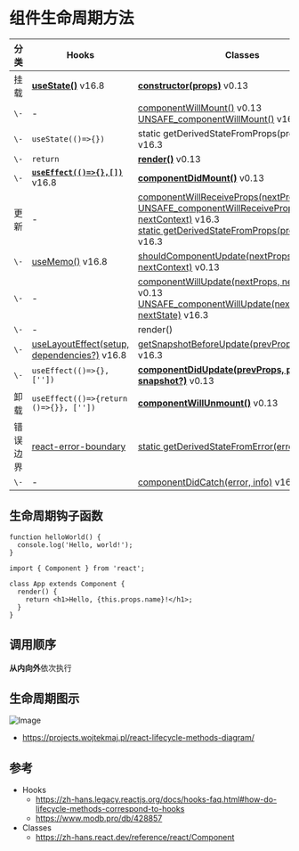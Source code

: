 # 组件生命周期方法

分类 | Hooks | Classes
---|---|---
挂载 | [**useState()**](https://zh-hans.react.dev/reference/react/useState) v16.8 | [**constructor(props)**](https://zh-hans.react.dev/reference/react/Component#constructor) v0.13
`\-` | - | [componentWillMount()](https://zh-hans.react.dev/reference/react/Component#componentwillmount) v0.13 <br/> [UNSAFE_componentWillMount()](https://zh-hans.react.dev/reference/react/Component#unsafe_componentwillmount) v16.3
`\-` | `useState(()=>{})` | static getDerivedStateFromProps(props, state) v16.3
`\-` | `return` | [**render()**](https://zh-hans.react.dev/reference/react/Component#render) v0.13
`\-` | [**`useEffect(()=>{},[])`**](https://zh-hans.react.dev/reference/react/useEffect) v16.8 | [**componentDidMount()**](https://zh-hans.react.dev/reference/react/Component#componentdidmount) v0.13
更新 | - | [componentWillReceiveProps(nextProps)](https://zh-hans.react.dev/reference/react/Component#componentwillreceiveprops) v0.13 <br/> [UNSAFE_componentWillReceiveProps(nextProps, nextContext)](https://zh-hans.react.dev/reference/react/Component#unsafe_componentwillreceiveprops) v16.3 <br/> [static getDerivedStateFromProps(props, state)](https://zh-hans.react.dev/reference/react/Component#static-getderivedstatefromprops) v16.3
`\-` | [useMemo()](https://zh-hans.react.dev/reference/react/useMemo) v16.8 | [shouldComponentUpdate(nextProps, nextState, nextContext)](https://zh-hans.react.dev/reference/react/Component#shouldcomponentupdate) v0.13
`\-` | - | [componentWillUpdate(nextProps, nextState)](https://zh-hans.react.dev/reference/react/Component#componentwillupdate) v0.13 <br/> [UNSAFE_componentWillUpdate(nextProps, nextState)](https://zh-hans.react.dev/reference/react/Component#unsafe_componentwillupdate) v16.3
`\-` | - | render()
`\-` | [useLayoutEffect(setup, dependencies?)](https://zh-hans.react.dev/reference/react/useLayoutEffect) v16.8 | [getSnapshotBeforeUpdate(prevProps, prevState)](https://zh-hans.react.dev/reference/react/Component#getsnapshotbeforeupdate) v16.3
`\-` | `useEffect(()=>{}, [''])` | [**componentDidUpdate(prevProps, prevState, snapshot?)**](https://zh-hans.react.dev/reference/react/Component#componentdidupdate) v0.13
卸载 | `useEffect(()=>{return ()=>{}}, [''])` | [**componentWillUnmount()**](https://zh-hans.react.dev/reference/react/Component#componentwillunmount) v0.13
错误边界 | [react-error-boundary](https://github.com/bvaughn/react-error-boundary) | [static getDerivedStateFromError(error)](https://zh-hans.react.dev/reference/react/Component#static-getderivedstatefromerror) v16.6
`\-` | - | [componentDidCatch(error, info)](https://zh-hans.react.dev/reference/react/Component#componentdidcatch) v16.0

## 生命周期钩子函数


<Tabs>
<TabItem value="Hooks" label="Hooks" default>

```tsx
function helloWorld() {
  console.log('Hello, world!');
}
```

</TabItem>
<TabItem value="Classes" label="Classes">

```tsx
import { Component } from 'react';

class App extends Component {
  render() {
    return <h1>Hello, {this.props.name}!</h1>;
  }
}
```

</TabItem>
</Tabs>

## 调用顺序

**从内向外**依次执行

## 生命周期图示

![Image](/lifecycle.png)

- https://projects.wojtekmaj.pl/react-lifecycle-methods-diagram/

## 参考

- Hooks
  - https://zh-hans.legacy.reactjs.org/docs/hooks-faq.html#how-do-lifecycle-methods-correspond-to-hooks
  - https://www.modb.pro/db/428857
- Classes
  - https://zh-hans.react.dev/reference/react/Component